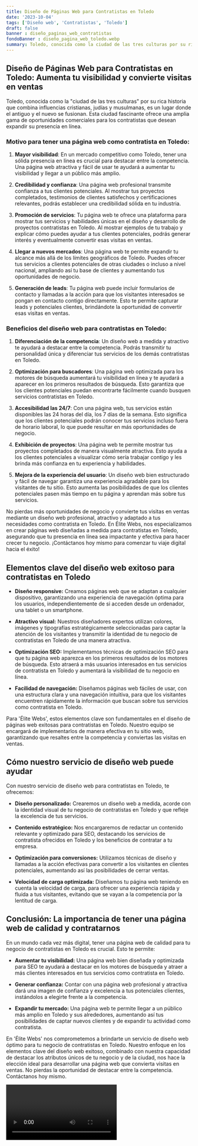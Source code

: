 ```yaml
---
title: Diseño de Páginas Web para Contratistas en Toledo
date: '2023-10-04'
tags: ['Diseño web', 'Contratistas', 'Toledo']
draft: false
banner : diseño_paginas_web_contratistas
fondoBanner : diseño_pagina_web_toledo.webp
summary: Toledo, conocida como la ciudad de las tres culturas por su rica historia que combina influencias cristianas, judías y musulmanas, es un lugar donde el antiguo y el nuevo se fusionan. Esta ciudad fascinante ofrece una amplia gama de oportunidades comerciales para los contratistas que desean expandir su presencia en línea.
---
```


## Diseño de Páginas Web para Contratistas en Toledo: Aumenta tu visibilidad y convierte visitas en ventas

Toledo, conocida como la "ciudad de las tres culturas" por su rica historia que combina influencias cristianas, judías y musulmanas, es un lugar donde el antiguo y el nuevo se fusionan. Esta ciudad fascinante ofrece una amplia gama de oportunidades comerciales para los contratistas que desean expandir su presencia en línea.

### Motivo para tener una página web como contratista en Toledo:

1. **Mayor visibilidad**: En un mercado competitivo como Toledo, tener una sólida presencia en línea es crucial para destacar entre la competencia. Una página web atractiva y fácil de usar te ayudará a aumentar tu visibilidad y llegar a un público más amplio.

2. **Credibilidad y confianza**: Una página web profesional transmite confianza a tus clientes potenciales. Al mostrar tus proyectos completados, testimonios de clientes satisfechos y certificaciones relevantes, podrás establecer una credibilidad sólida en tu industria.

3. **Promoción de servicios**: Tu página web te ofrece una plataforma para mostrar tus servicios y habilidades únicas en el diseño y desarrollo de proyectos contratistas en Toledo. Al mostrar ejemplos de tu trabajo y explicar cómo puedes ayudar a tus clientes potenciales, podrás generar interés y eventualmente convertir esas visitas en ventas.

4. **Llegar a nuevos mercados**: Una página web te permite expandir tu alcance más allá de los límites geográficos de Toledo. Puedes ofrecer tus servicios a clientes potenciales de otras ciudades o incluso a nivel nacional, ampliando así tu base de clientes y aumentando tus oportunidades de negocio.

5. **Generación de leads**: Tu página web puede incluir formularios de contacto y llamadas a la acción para que los visitantes interesados se pongan en contacto contigo directamente. Esto te permite capturar leads y potenciales clientes, brindándote la oportunidad de convertir esas visitas en ventas.

### Beneficios del diseño web para contratistas en Toledo:

1. **Diferenciación de la competencia**: Un diseño web a medida y atractivo te ayudará a destacar entre la competencia. Podrás transmitir tu personalidad única y diferenciar tus servicios de los demás contratistas en Toledo.

2. **Optimización para buscadores**: Una página web optimizada para los motores de búsqueda aumentará tu visibilidad en línea y te ayudará a aparecer en los primeros resultados de búsqueda. Esto garantiza que los clientes potenciales puedan encontrarte fácilmente cuando busquen servicios contratistas en Toledo.

3. **Accesibilidad las 24/7**: Con una página web, tus servicios están disponibles las 24 horas del día, los 7 días de la semana. Esto significa que los clientes potenciales podrán conocer tus servicios incluso fuera de horario laboral, lo que puede resultar en más oportunidades de negocio.

4. **Exhibición de proyectos**: Una página web te permite mostrar tus proyectos completados de manera visualmente atractiva. Esto ayuda a los clientes potenciales a visualizar cómo sería trabajar contigo y les brinda más confianza en tu experiencia y habilidades.

5. **Mejora de la experiencia del usuario**: Un diseño web bien estructurado y fácil de navegar garantiza una experiencia agradable para los visitantes de tu sitio. Esto aumenta las posibilidades de que los clientes potenciales pasen más tiempo en tu página y aprendan más sobre tus servicios.

No pierdas más oportunidades de negocio y convierte tus visitas en ventas mediante un diseño web profesional, atractivo y adaptado a tus necesidades como contratista en Toledo. En Élite Webs, nos especializamos en crear páginas web diseñadas a medida para contratistas en Toledo, asegurando que tu presencia en línea sea impactante y efectiva para hacer crecer tu negocio. ¡Contáctanos hoy mismo para comenzar tu viaje digital hacia el éxito!

<GifSeo />

<Cta />

## Elementos clave del diseño web exitoso para contratistas en Toledo

- **Diseño responsive:** Creamos páginas web que se adaptan a cualquier dispositivo, garantizando una experiencia de navegación óptima para los usuarios, independientemente de si acceden desde un ordenador, una tablet o un smartphone.

- **Atractivo visual:** Nuestros diseñadores expertos utilizan colores, imágenes y tipografías estratégicamente seleccionadas para captar la atención de los visitantes y transmitir la identidad de tu negocio de contratistas en Toledo de una manera atractiva.

- **Optimización SEO:** Implementamos técnicas de optimización SEO para que tu página web aparezca en los primeros resultados de los motores de búsqueda. Esto atraerá a más usuarios interesados en tus servicios de contratista en Toledo y aumentará la visibilidad de tu negocio en línea.

- **Facilidad de navegación:** Diseñamos páginas web fáciles de usar, con una estructura clara y una navegación intuitiva, para que los visitantes encuentren rápidamente la información que buscan sobre tus servicios como contratista en Toledo.

Para 'Élite Webs', estos elementos clave son fundamentales en el diseño de páginas web exitosas para contratistas en Toledo. Nuestro equipo se encargará de implementarlos de manera efectiva en tu sitio web, garantizando que resaltes entre la competencia y conviertas las visitas en ventas.

## Cómo nuestro servicio de diseño web puede ayudar

Con nuestro servicio de diseño web para contratistas en Toledo, te ofrecemos:

- **Diseño personalizado:** Crearemos un diseño web a medida, acorde con la identidad visual de tu negocio de contratistas en Toledo y que refleje la excelencia de tus servicios.

- **Contenido estratégico:** Nos encargaremos de redactar un contenido relevante y optimizado para SEO, destacando los servicios de contratista ofrecidos en Toledo y los beneficios de contratar a tu empresa.

- **Optimización para conversiones:** Utilizamos técnicas de diseño y llamadas a la acción efectivas para convertir a los visitantes en clientes potenciales, aumentando así las posibilidades de cerrar ventas.

- **Velocidad de carga optimizada:** Diseñamos tu página web teniendo en cuenta la velocidad de carga, para ofrecer una experiencia rápida y fluida a tus visitantes, evitando que se vayan a la competencia por la lentitud de carga.

## Conclusión: La importancia de tener una página web de calidad y contratarnos

En un mundo cada vez más digital, tener una página web de calidad para tu negocio de contratistas en Toledo es crucial. Esto te permite:

- **Aumentar tu visibilidad:** Una página web bien diseñada y optimizada para SEO te ayudará a destacar en los motores de búsqueda y atraer a más clientes interesados en tus servicios como contratista en Toledo.

- **Generar confianza:** Contar con una página web profesional y atractiva dará una imagen de confianza y excelencia a tus potenciales clientes, instándolos a elegirte frente a la competencia.

- **Expandir tu mercado:** Una página web te permite llegar a un público más amplio en Toledo y sus alrededores, aumentando así tus posibilidades de captar nuevos clientes y de expandir tu actividad como contratista.

En 'Élite Webs' nos comprometemos a brindarte un servicio de diseño web óptimo para tu negocio de contratistas en Toledo. Nuestro enfoque en los elementos clave del diseño web exitoso, combinado con nuestra capacidad de destacar los atributos únicos de tu negocio y de la ciudad, nos hace la elección ideal para desarrollar una página web que convierta visitas en ventas. No pierdas la oportunidad de destacar entre la competencia. Contáctanos hoy mismo.

<Video />

<CtaBot job='Contratistas' city='Toledo'/>

<Gmaps query='Toledo+españa+maps' />